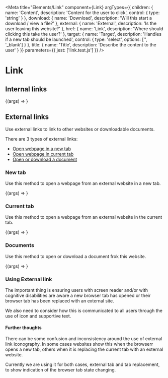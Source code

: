 
<Meta
    title="Elements/Link"
    component={Link}
    argTypes={{
        children: {
            name: 'Content',
            description: 'Content for the user to click',
            control: {
                type: 'string'
            }
        },
        download: {
            name: 'Download',
            description: 'Will this start a download / view a file?'
        },
        external: {
            name: 'External',
            description: 'Is the user leaving this website?'
        },
        href: {
            name: 'Link',
            description: 'Where should clicking this take the user?'
        },
        target: {
            name: 'Target',
            description: 'Handles if a new tab should be launched',
            control: {
                type: 'select',
                options: ['', '_blank']
            }
        },
        title: {
            name: 'Title',
            description: 'Describe the content to the user'
        }
    }}
    parameters={{
        jest: ['link.test.js']
    }}
/>

# Link

<ArgsTable of={Link} />

## Internal links

<Canvas>
    <Story name="Internal link" args={{
        children: 'Internal link',
        download: false,
        external: false,
        href: '/',
        target: '',
        title: 'An internal link'
    }}>
        {(args) => <Link {...args } />}
    </Story>
</Canvas>

## External links

Use external links to link to other websites or downloadable documents.

There are 3 types of external links:

- [Open webpage in a new tab](#new-tab)
- [Open webpage in current tab](#current-tab)
- [Open or download a document](#documents)

### New tab

Use this method to open a webpage from an external website in a new tab.

<Canvas>
    <Story name="External link/New tab" args={{
        children: 'A new tab',
        download: false,
        external: true,
        href: '/',
        target: '_blank',
        title: 'An External link'
    }}>
        {(args) => <Link {...args } />}
    </Story>
</Canvas>

### Current tab

Use this method to open a webpage from an external website in the current tab.

<Canvas>
    <Story name="External link/Same tab" args={{
        children: 'Same tab',
        download: false,
        external: true,
        href: '/',
        target: '',
        title: 'An External link'
    }}>
        {(args) => <Link {...args } />}
    </Story>
</Canvas>

### Documents

Use this method to open or download a document frok this website.

<Canvas>
    <Story name="External link/Download" args={{
        children: 'Download',
        download: true,
        external: true,
        href: '/',
        target: '',
        title: 'An External link'
    }}>
        {(args) => <Link {...args } />}
    </Story>
</Canvas>

### Using External link

The important thing is ensuring users with screen reader and/or with cognitive disabilities are aware a new browser tab has opened or their browser tab has been replaced with an external site.

We also need to consider how this is communicated to all users through the use of icon and supportive text.

#### Further thoughts

There can be some confusion and inconsistency around the use of external link iconography. In some cases websites show this when the browserr opens a new tab, others when it is replacing the current tab with an external website.

Currently we are using it for both cases, external tab and tab replacement, to show indication of the browser tab state changing.

